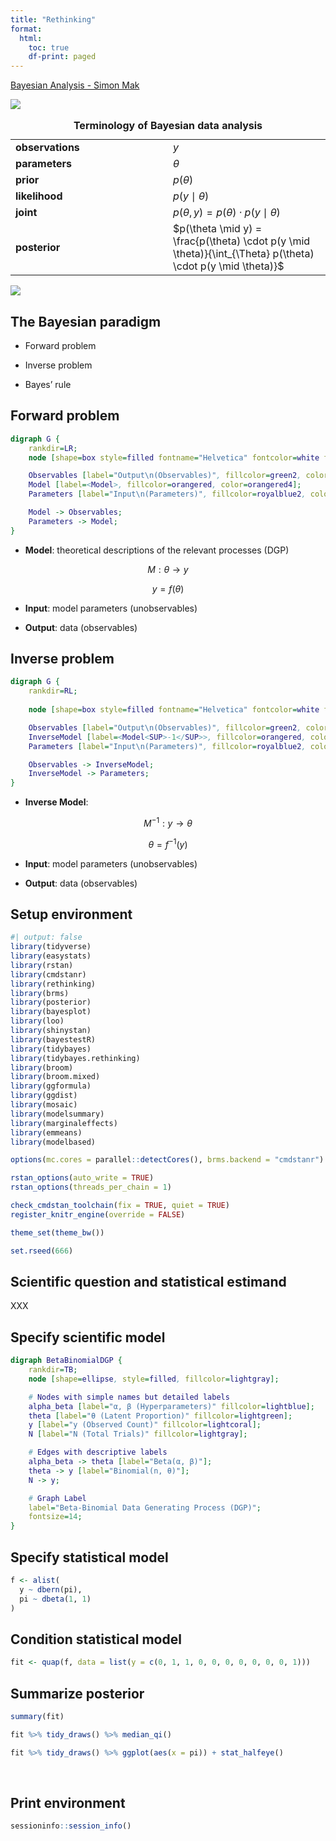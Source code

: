```yaml
---
title: "Rethinking"
format:
  html:
    toc: true
    df-print: paged
---
```


[Bayesian Analysis - Simon Mak](https://youtu.be/2lgg6OIjd8M)

[![](images/clipboard-3229768047.png)](https://www.elmhurst.edu/blog/thomas-bayes/)

|  |  |
|----|----|
| **observations** | $y$ |
| **parameters** | $\theta$ |
| **prior** | $p(\theta)$ |
| **likelihood** | $p(y \mid \theta)$ |
| **joint** | $p(\theta, y) = p(\theta) \cdot p(y \mid \theta)$ |
| **posterior** | $p(\theta \mid y) = \frac{p(\theta) \cdot p(y \mid \theta)}{\int_{\Theta} p(\theta) \cdot p(y \mid \theta)}$ |

: **Terminology of Bayesian data analysis**

![](images/clipboard-777378815.png)

## The Bayesian paradigm

-   Forward problem

-   Inverse problem

-   Bayes' rule

## Forward problem

```dot
digraph G {
    rankdir=LR;
    node [shape=box style=filled fontname="Helvetica" fontcolor=white fontsize=10];

    Observables [label="Output\n(Observables)", fillcolor=green2, color=green4];
    Model [label=<Model>, fillcolor=orangered, color=orangered4];
    Parameters [label="Input\n(Parameters)", fillcolor=royalblue2, color=royalblue4];

    Model -> Observables;
    Parameters -> Model;
}
```

-   **Model**: theoretical descriptions of the relevant processes (DGP)

$$M : \theta \rightarrow y$$

$$y = f(\theta)$$

-   **Input**: model parameters (unobservables)

-   **Output**: data (observables)

## Inverse problem

```dot
digraph G {
    rankdir=RL;
    
    node [shape=box style=filled fontname="Helvetica" fontcolor=white fontsize=10];

    Observables [label="Output\n(Observables)", fillcolor=green2, color=green4];
    InverseModel [label=<Model<SUP>-1</SUP>>, fillcolor=orangered, color=orangered4];
    Parameters [label="Input\n(Parameters)", fillcolor=royalblue2, color=royalblue4];

    Observables -> InverseModel;
    InverseModel -> Parameters;
}
```

-   **Inverse Model**:

$$M^{-1} : y \rightarrow \theta$$

$$\theta = f^{-1}(y)$$

-   **Input**: model parameters (unobservables)

-   **Output**: data (observables)

## Setup environment

```r
#| output: false
library(tidyverse)
library(easystats)
library(rstan)
library(cmdstanr)
library(rethinking)
library(brms)
library(posterior)
library(bayesplot)
library(loo)
library(shinystan)
library(bayestestR)
library(tidybayes)
library(tidybayes.rethinking)
library(broom)
library(broom.mixed)
library(ggformula)
library(ggdist)
library(mosaic)
library(modelsummary)
library(marginaleffects)
library(emmeans)
library(modelbased)

options(mc.cores = parallel::detectCores(), brms.backend = "cmdstanr")

rstan_options(auto_write = TRUE)
rstan_options(threads_per_chain = 1)

check_cmdstan_toolchain(fix = TRUE, quiet = TRUE)
register_knitr_engine(override = FALSE)

theme_set(theme_bw())

set.rseed(666)
```

## Scientific question and statistical estimand

XXX

## Specify scientific model

```dot
digraph BetaBinomialDGP {
    rankdir=TB;
    node [shape=ellipse, style=filled, fillcolor=lightgray];

    # Nodes with simple names but detailed labels
    alpha_beta [label="α, β (Hyperparameters)" fillcolor=lightblue];
    theta [label="θ (Latent Proportion)" fillcolor=lightgreen];
    y [label="y (Observed Count)" fillcolor=lightcoral];
    N [label="N (Total Trials)" fillcolor=lightgray];

    # Edges with descriptive labels
    alpha_beta -> theta [label="Beta(α, β)"];
    theta -> y [label="Binomial(n, θ)"];
    N -> y;

    # Graph Label
    label="Beta-Binomial Data Generating Process (DGP)";
    fontsize=14;
}
```

## Specify statistical model

```r
f <- alist(
  y ~ dbern(pi),
  pi ~ dbeta(1, 1)
)
```

## Condition statistical model

```r
fit <- quap(f, data = list(y = c(0, 1, 1, 0, 0, 0, 0, 0, 0, 0, 1)))
```

## Summarize posterior

```r
summary(fit)
```

```r
fit %>% tidy_draws() %>% median_qi()
```

```r
fit %>% tidy_draws() %>% ggplot(aes(x = pi)) + stat_halfeye()
```

\

## Print environment

```r
sessioninfo::session_info()
```
